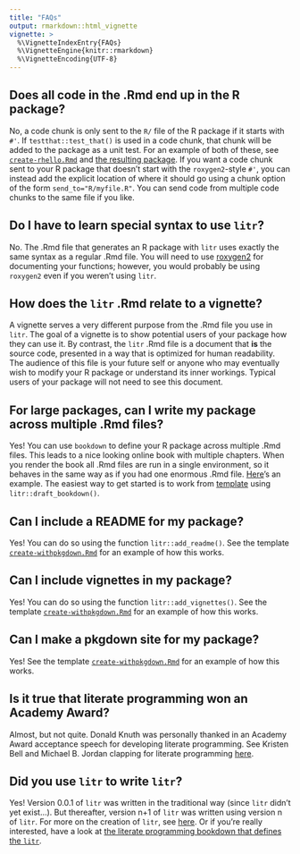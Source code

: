 ```yaml
---
title: "FAQs"
output: rmarkdown::html_vignette
vignette: >
  %\VignetteIndexEntry{FAQs}
  %\VignetteEngine{knitr::rmarkdown}
  %\VignetteEncoding{UTF-8}
---
```


## Does all code in the .Rmd end up in the R package?

No, a code chunk is only sent to the `R/` file of the R package if it starts with `#'`.  If `testthat::test_that()` is used in a code chunk, that chunk will be added to the package as a unit test.  For an example of both of these, see [`create-rhello.Rmd`](https://github.com/jacobbien/litr-project/blob/main/examples/make-an-r-package/create-rhello.Rmd) and [the resulting package](https://github.com/jacobbien/litr-project/tree/main/examples/make-an-r-package/rhello).  If you want a code chunk sent to your R package that doesn't start with the `roxygen2`-style `#'`, you can instead add the explicit location of where it should go using a chunk option of the form `send_to="R/myfile.R"`.  You can send code from multiple code chunks to the same file if you like.

## Do I have to learn special syntax to use `litr`?

No.  The .Rmd file that generates an R package with `litr` uses exactly the same syntax as a regular .Rmd file.  You will need to use [roxygen2](https://roxygen2.r-lib.org/) for documenting your functions; however, you would probably be using `roxygen2` even if you weren't using `litr`.

## How does the `litr` .Rmd relate to a vignette?

A vignette serves a very different purpose from the .Rmd file you use in `litr`.  The goal of a vignette is to show potential users of your package how they can use it.  By contrast, the `litr` .Rmd file is a document that **is** the source code, presented in a way that is optimized for human readability. The audience of this file is your future self or anyone who may eventually wish to modify your R package or understand its inner workings.  Typical users of your package will not need to see this document.

## For large packages, can I write my package across multiple .Rmd files?

Yes!  You can use `bookdown` to define your R package across multiple .Rmd files.  This leads to a nice looking online book with multiple chapters.  When you render the book all .Rmd files are run in a single environment, so it behaves in the same way as if you had one enormous .Rmd file.  [Here](http://faculty.marshall.usc.edu/jacob-bien/frombookdown/_book/)'s an example.  The easiest way to get started is to work from [template](package-templates.html) using `litr::draft_bookdown()`.

## Can I include a README for my package?

Yes!  You can do so using the function `litr::add_readme()`.  See the template [`create-withpkgdown.Rmd`](https://github.com/jacobbien/litr-project/blob/main/examples/make-an-r-package-with-extras/create-withpkgdown.Rmd) for an example of how this works.

## Can I include vignettes in my package?

Yes!  You can do so using the function `litr::add_vignettes()`.  See the template [`create-withpkgdown.Rmd`](https://github.com/jacobbien/litr-project/blob/main/examples/make-an-r-package-with-extras/create-withpkgdown.Rmd) for an example of how this works.

## Can I make a pkgdown site for my package?

Yes!  See the template [`create-withpkgdown.Rmd`](https://github.com/jacobbien/litr-project/blob/main/examples/make-an-r-package-with-extras/create-withpkgdown.Rmd) for an example of how this works.

## Is it true that literate programming won an Academy Award?

Almost, but not quite.  Donald Knuth was personally thanked in an Academy Award acceptance speech for developing literate programming.  See Kristen Bell and Michael B. Jordan clapping for literate programming [here](https://www.youtube.com/watch?v=7d9juPsv1QU&t=143s).


## Did you use `litr` to write `litr`?

Yes! Version 0.0.1 of `litr` was written in the traditional way (since `litr` didn't yet exist...).  But thereafter, version n+1 of `litr` was written using version n of `litr`.  For more on the creation of `litr`, see [here](https://github.com/jacobbien/litr-project).  Or if you're really interested, have a look at [the literate programming bookdown that defines the `litr`](https://jacobbien.github.io/litr-project/create/).
